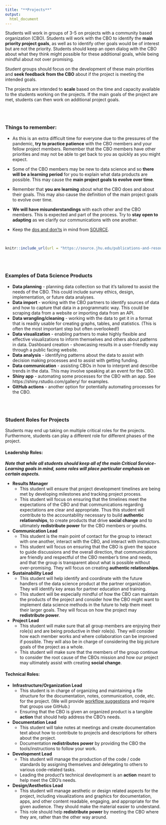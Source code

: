 ```yaml
---
title: "**Projects**"
output:
  html_document
---
```


Students will work in groups of 3-5 on projects with a community based organization (CBO). Students will work with the CBO to identify the **main priority project goals**, as well as to identify other goals would be of interest but are not the priority. Students should keep an open dialog with the CBO about what they think might possible for these additional goals, while being mindful about not over promising. 

Student groups should focus on the development of these main priorities and **seek feedback from the CBO** about if the project is meeting the intended goals. 

The projects are intended to **scale** based on the time and capacity available to the students working on the projects. If the main goals of the project are met, students can then work on additional project goals. 

<br>
<br>

### **Things to remember:** 

- As this is an extra difficult time for everyone due to the pressures of the pandemic, **try to practice patience** with the CBO members and your fellow project members. Remember that the CBO members have other priorities and may not be able to get back to you as quickly as you might expect. 

- Some of the CBO members may be new to data science and so **there will be a learning period** for you to explain what data products are possible. This may cause the **main project goals to evolve over time**. 

- Remember that **you are learning** about what the CBO does and about their goals. This may also cause the definition of the main project goals to evolve over time.

- **We will have misunderstandings** with each other and the CBO members. This is expected and part of the process. Try to **stay open to adapting** as we clarify our communications with one another.

- Keep the [dos and don'ts](https://source.jhu.edu/publications-and-resources/DosAndDontsOfPartnerships.pdf) in mind from [SOURCE](https://source.jhu.edu).

<br>

```r
knitr::include_url(url = "https://source.jhu.edu/publications-and-resources/DosAndDontsOfPartnerships.pdf")
```

<br>
<br>


### **Examples of Data Science Products**

- **Data planning** - planning data collection so that it’s tailored to assist the needs of the CBO. This could include survey ethics, design, implementation, or future data analyses.
- **Data import** - working with the CBO partners to identify sources of data  and how to capture that data in a programmatic way. This could be scraping data from a website or importing data from an API.
- **Data wrangling/cleaning** - working with the data to get it in a format that is readily usable for creating  graphs, tables, and statistics. (This is often the most important step but often overlooked!)
- **Data visualization** - enabling partners to make highly flexible and effective visualizations to inform themselves and others about patterns in data.
Dashboard creation - showcasing results in a user-friendly way through a public facing website.
- **Data analysis** - identifying patterns about the data to assist with decision making processes and to assist with getting funding. 
- **Data communication** - assisting CBOs in how to interpret and describe trends in the data. This may involve speaking at an event for the CBO.
- **Shiny app** - automating some processes for the CBO with an app. See https://shiny.rstudio.com/gallery/ for examples.
- **GitHub actions** - another option for potentially automating processes for the CBO. 

<br>
<br>

### **Student Roles for Projects**

Students may end up taking on multiple critical roles for the projects. Furthermore, students can play a different role for different phases of the project.

#### **Leadership Roles:**

***Note that while all students should keep all of the main Critical Service-Learning goals in mind, some roles will place particular emphasis on certain aspects.***

* **Results Manager** 
  - This student will ensure that project development timelines are being met by developing milestones and tracking project process. 
  - This student will focus on ensuring that the timelines meet the expectations of the CBO and that communications regarding expectations are clear and appropriate. Thus this student will contribute to the accountability necessary to build **authentic relationships**, to create products that drive **social change** and to ultimately **redistribute power** for the CBO members or youths.

* **Communication Lead** 
  - This student is the main point of contact for the group to interact with one another, interact with the CBO, and interact with instructors.
  - This student will focus on ensuring that the CBO is given the space to guide discussions and the overall direction, that communications are friendly and respectful of the CBO member's time and needs, and that the group is transparent about what is possible without over-promising. They will focus on creating **authentic relationships**. 

* **Sustainability Lead** 
  - This student will help identify and coordinate with the future handlers of the data science product at the partner organization. They will identify key areas for partner education and training. 
  - This student will be especially mindful of how the CBO can maintain the products of the project and consider how the CBO might want to implement data science methods in the future to help them meet their larger goals. They will focus on how the project may **redistribute power**.

* **Project Lead** 
  - This student will make sure that all group members are enjoying their role(s) and are being productive in their role(s). They will consider how each member works and where collaboration can be improved if possible. They will also be in charge of considering the big picture goals of the project as a whole.
  - This student will make sure that the members of the group continue to consider the root cause of the CBOs mission and how our project may ultimately assist with creating **social change**.

#### **Technical Roles:**

* **Infrastructure/Organization Lead** 
  - This student is in charge of organizing and maintaining a file structure for the documentation, notes, communication, code, etc. for the project. (We will provide [workflow suggestions](https://docs.google.com/document/d/1RveTbckBTomgx2JiiCbm01SE88OvODK7JCQxo1gbLbo/edit?usp=sharing) and require that groups use GitHub.) 
  - Ensuring that the CBO is given an organized product is a tangible **action** that should help address the CBO’s needs.


* **Documentation Lead** 
  - This student will take notes at meetings and create documentation text about how to contribute to projects and descriptions for others about the project.
  - Documentation **redistributes power** by providing the CBO the tools/instructions to follow your work.


* **Development Lead** 
  - This student will manage the production of the code / code standards by assigning themselves and delegating to others to various code-related tasks.
  - Leading the product’s technical development is an **action** meant to help meet the CBO’s needs.


* **Design/Aesthetics Lead** 
  - This student will manage aesthetic or design related aspects for the project, including visualizations and graphics for documentation, apps, and other content readable, engaging, and appropriate for the given audience. They should make the material easier to understand.
  - This role should help **redistribute power** by meeting the CBO where they are, rather than the other way around.
